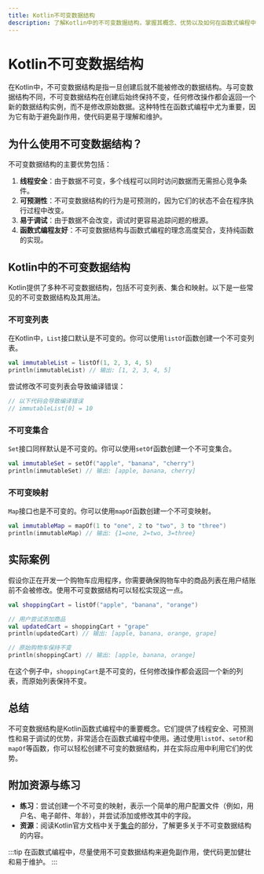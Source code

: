 ```yaml
---
title: Kotlin不可变数据结构
description: 了解Kotlin中的不可变数据结构，掌握其概念、优势以及如何在函数式编程中使用它们。
---
```


# Kotlin不可变数据结构

在Kotlin中，不可变数据结构是指一旦创建后就不能被修改的数据结构。与可变数据结构不同，不可变数据结构在创建后始终保持不变，任何修改操作都会返回一个新的数据结构实例，而不是修改原始数据。这种特性在函数式编程中尤为重要，因为它有助于避免副作用，使代码更易于理解和维护。

## 为什么使用不可变数据结构？

不可变数据结构的主要优势包括：

1. **线程安全**：由于数据不可变，多个线程可以同时访问数据而无需担心竞争条件。
2. **可预测性**：不可变数据结构的行为是可预测的，因为它们的状态不会在程序执行过程中改变。
3. **易于调试**：由于数据不会改变，调试时更容易追踪问题的根源。
4. **函数式编程友好**：不可变数据结构与函数式编程的理念高度契合，支持纯函数的实现。

## Kotlin中的不可变数据结构

Kotlin提供了多种不可变数据结构，包括不可变列表、集合和映射。以下是一些常见的不可变数据结构及其用法。

### 不可变列表

在Kotlin中，`List`接口默认是不可变的。你可以使用`listOf`函数创建一个不可变列表。

```kotlin
val immutableList = listOf(1, 2, 3, 4, 5)
println(immutableList) // 输出: [1, 2, 3, 4, 5]
```

尝试修改不可变列表会导致编译错误：

```kotlin
// 以下代码会导致编译错误
// immutableList[0] = 10
```

### 不可变集合

`Set`接口同样默认是不可变的。你可以使用`setOf`函数创建一个不可变集合。

```kotlin
val immutableSet = setOf("apple", "banana", "cherry")
println(immutableSet) // 输出: [apple, banana, cherry]
```

### 不可变映射

`Map`接口也是不可变的。你可以使用`mapOf`函数创建一个不可变映射。

```kotlin
val immutableMap = mapOf(1 to "one", 2 to "two", 3 to "three")
println(immutableMap) // 输出: {1=one, 2=two, 3=three}
```

## 实际案例

假设你正在开发一个购物车应用程序，你需要确保购物车中的商品列表在用户结账前不会被修改。使用不可变数据结构可以轻松实现这一点。

```kotlin
val shoppingCart = listOf("apple", "banana", "orange")

// 用户尝试添加商品
val updatedCart = shoppingCart + "grape"
println(updatedCart) // 输出: [apple, banana, orange, grape]

// 原始购物车保持不变
println(shoppingCart) // 输出: [apple, banana, orange]
```

在这个例子中，`shoppingCart`是不可变的，任何修改操作都会返回一个新的列表，而原始列表保持不变。

## 总结

不可变数据结构是Kotlin函数式编程中的重要概念。它们提供了线程安全、可预测性和易于调试的优势，非常适合在函数式编程中使用。通过使用`listOf`、`setOf`和`mapOf`等函数，你可以轻松创建不可变的数据结构，并在实际应用中利用它们的优势。

## 附加资源与练习

- **练习**：尝试创建一个不可变的映射，表示一个简单的用户配置文件（例如，用户名、电子邮件、年龄），并尝试添加或修改其中的字段。
- **资源**：阅读Kotlin官方文档中关于[集合](https://kotlinlang.org/docs/collections-overview.html)的部分，了解更多关于不可变数据结构的内容。

:::tip
在函数式编程中，尽量使用不可变数据结构来避免副作用，使代码更加健壮和易于维护。
:::